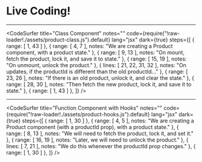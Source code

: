 
# Live Coding!

---

<CodeSurfer
  title="Class Component"
  notes=""
  code={require("!raw-loader!./assets/product-class.js").default}
  lang="jsx"
  dark={true}
  steps={[
    { range: [  1, 43 ] },
    { range: [  4,  7 ], notes: "We are creating a Product component, with a product state." },
    { range: [  9, 13 ], notes: "On mount, fetch the product, lock it, and save it to state." },
    { range: [ 15, 19 ], notes: "On unmount, unlock the product." },
    { lines: [ 21, 22, 31, 32 ], notes: "On updates, if the productId is different than the old productId..." },
    { range: [ 23, 26 ], notes: "If there is an old product, unlock it, and clear the state." },
    { range: [ 28, 30 ], notes: "Then fetch the new product, lock it, and save it to state." },
    { range: [  1, 43 ] },
  ]}
/>

---

<CodeSurfer
  title="Function Component with Hooks"
  notes=""
  code={require("!raw-loader!./assets/product-hooks.js").default}
  lang="jsx"
  dark={true}
  steps={[
    { range: [  1, 30 ] },
    { range: [  4,  5 ], notes: "We are creating a Product component (with a productId prop), with a product state." },
    { range: [  8, 13 ], notes: "We will need to fetch the product, lock it, and set it." },
    { range: [ 16, 19 ], notes: "Later, we will need to unlock the product." },
    { lines: [ 7, 21 ], notes: "We do this whenever the productId prop changes." },
    { range: [  1, 30 ] },
  ]}
/>
